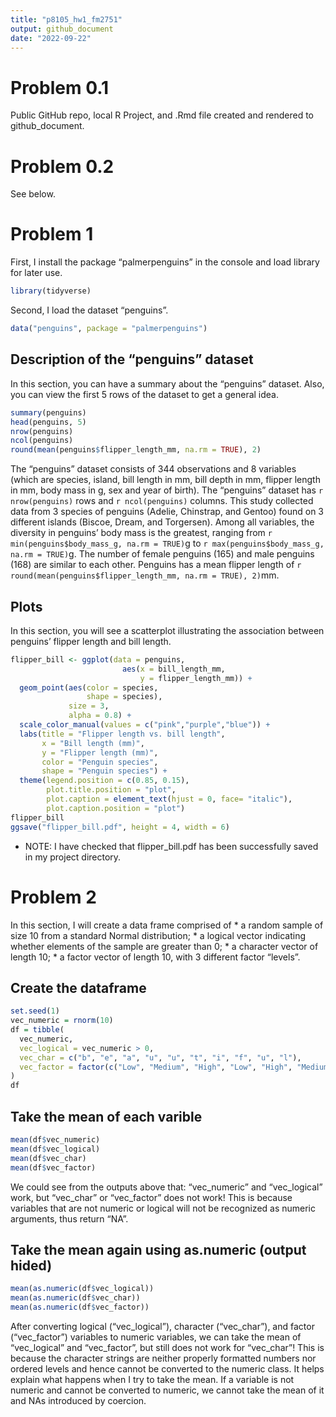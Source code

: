 ```yaml
---
title: "p8105_hw1_fm2751"
output: github_document
date: "2022-09-22"
---
```

# Problem 0.1
Public GitHub repo, local R Project, and .Rmd file created and rendered to github_document.

# Problem 0.2
See below.

# Problem 1
First, I install the package "palmerpenguins" in the console and load library for later use.
```r
library(tidyverse)
```

Second, I load the dataset "penguins".
```r
data("penguins", package = "palmerpenguins")
```

## Description of the "penguins" dataset
In this section, you can have a summary about the "penguins" dataset. Also, you can view the first 5 rows of the dataset to get a general idea.
```r
summary(penguins)
head(penguins, 5)
nrow(penguins)
ncol(penguins)
round(mean(penguins$flipper_length_mm, na.rm = TRUE), 2)
```
The "penguins" dataset consists of 344 observations and 8 variables (which are species, island, bill length in mm, bill depth in mm, flipper length in mm, body mass in g, sex and year of birth). The "penguins" dataset has `r nrow(penguins)` rows and `r ncol(penguins)` columns. This study collected data from 3 species of penguins (Adelie, Chinstrap, and Gentoo) found on 3 different islands (Biscoe, Dream, and Torgersen). Among all variables, the diversity in penguins' body mass is the greatest, ranging from `r min(penguins$body_mass_g, na.rm = TRUE)`g to `r max(penguins$body_mass_g, na.rm = TRUE)`g. The number of female penguins (165) and male penguins (168) are similar to each other. Penguins has a mean flipper length of `r round(mean(penguins$flipper_length_mm, na.rm = TRUE), 2)`mm.

## Plots
In this section, you will see a scatterplot illustrating the association between penguins' flipper length and bill length.

```r
flipper_bill <- ggplot(data = penguins,
                         aes(x = bill_length_mm,
                             y = flipper_length_mm)) +
  geom_point(aes(color = species, 
                 shape = species),
             size = 3,
             alpha = 0.8) +
  scale_color_manual(values = c("pink","purple","blue")) +
  labs(title = "Flipper length vs. bill length",
       x = "Bill length (mm)",
       y = "Flipper length (mm)",
       color = "Penguin species",
       shape = "Penguin species") +
  theme(legend.position = c(0.85, 0.15),
        plot.title.position = "plot",
        plot.caption = element_text(hjust = 0, face= "italic"),
        plot.caption.position = "plot")
flipper_bill
ggsave("flipper_bill.pdf", height = 4, width = 6)
```
* NOTE: I have checked that flipper_bill.pdf has been successfully saved in my project directory.

# Problem 2
In this section, I will create a data frame comprised of
* a random sample of size 10 from a standard Normal distribution;
* a logical vector indicating whether elements of the sample are greater than 0;
* a character vector of length 10;
* a factor vector of length 10, with 3 different factor “levels”.

## Create the dataframe
```r
set.seed(1)
vec_numeric = rnorm(10)
df = tibble(
  vec_numeric,
  vec_logical = vec_numeric > 0,
  vec_char = c("b", "e", "a", "u", "u", "t", "i", "f", "u", "l"),
  vec_factor = factor(c("Low", "Medium", "High", "Low", "High", "Medium", "High", "Low", "Medium", "High"))
)
df
```

## Take the mean of each varible
```r
mean(df$vec_numeric)
mean(df$vec_logical)
mean(df$vec_char)
mean(df$vec_factor)
```
We could see from the outputs above that:
"vec_numeric" and "vec_logical" work, but "vec_char" or "vec_factor" does not work!
This is because variables that are not numeric or logical will not be recognized as numeric arguments, thus return "NA".

## Take the mean again using as.numeric (output hided)
```r
mean(as.numeric(df$vec_logical))
mean(as.numeric(df$vec_char))
mean(as.numeric(df$vec_factor))
```
After converting logical ("vec_logical"), character ("vec_char"), and factor ("vec_factor") variables to numeric variables, we can take the mean of "vec_logical" and "vec_factor", but still does not work for "vec_char"!
This is because the character strings are neither properly formatted numbers nor ordered levels and hence cannot be converted to the numeric class. 
It helps explain what happens when I try to take the mean. If a variable is not numeric and cannot be converted to numeric, we cannot take the mean of it and NAs introduced by coercion.
